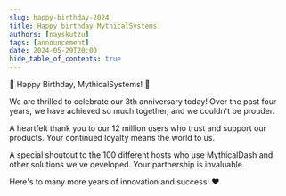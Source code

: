 ```yaml
---
slug: happy-birthday-2024
title: Happy birthday MythicalSystems!
authors: [nayskutzu]
tags: [announcement]
date: 2024-05-29T20:00
hide_table_of_contents: true
---
```


🎉 Happy Birthday, MythicalSystems! 🎉

We are thrilled to celebrate our 3th anniversary today! Over the past four years, we have achieved so much together, and we couldn't be prouder.

A heartfelt thank you to our 12 million users who trust and support our products. Your continued loyalty means the world to us.

A special shoutout to the 100 different hosts who use MythicalDash and other solutions we've developed. Your partnership is invaluable.

Here's to many more years of innovation and success! ❤️